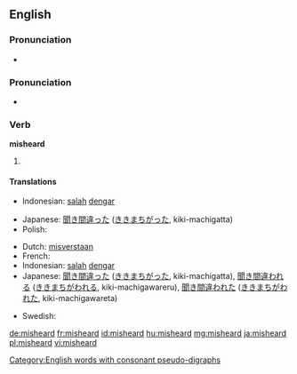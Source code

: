 ==English==

===Pronunciation===
* {{audio|en-us-misheard.ogg|Audio (US)}}

===Pronunciation===
* {{IPA|/ˈmɪshɜɻd/}}

===Verb===
'''misheard'''

# {{en-past of|mishear}}

====Translations====
{{trans-top|Past tense of mishear}}
* Indonesian: [[salah]] [[dengar]]
{{trans-mid}}
* Japanese: [[聞き間違った]] ([[ききまちがった]], kiki-machigatta)
* Polish: {{t|pl|przesłyszeć się}}
{{trans-bottom}}
{{trans-top|Past participle of mishear}}
* Dutch: [[misverstaan]]
* French: {{t+|fr|malentendu}}
* Indonesian: [[salah]] [[dengar]]
* Japanese: [[聞き間違った]] ([[ききまちがった]], kiki-machigatta), [[聞き間違われる]] ([[ききまちがわれる]], kiki-machigawareru), [[聞き間違われた]] ([[ききまちがわれた]], kiki-machigawareta)
{{trans-mid}}
* Swedish: {{t-|sv|missuppfattad}}
{{trans-bottom}}

[[Category:English words with consonant pseudo-digraphs]]

[[de:misheard]]
[[fr:misheard]]
[[id:misheard]]
[[hu:misheard]]
[[mg:misheard]]
[[ja:misheard]]
[[pl:misheard]]
[[vi:misheard]]
